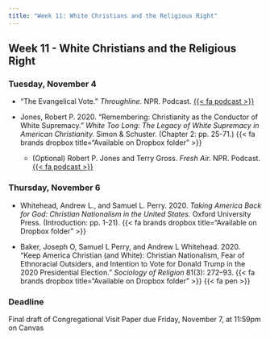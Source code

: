 ```yaml
---
title: "Week 11: White Christians and the Religious Right"
---
```


::: {.content-visible when-format="pdf"}

## Week 11 - White Christians and the Religious Right

:::


[//]: <> (Need to write intro)

### Tuesday, November 4

- "The Evangelical Vote." *Throughline.* NPR. Podcast. [{{< fa podcast >}}](https://www.npr.org/2020/09/23/916048798/the-evangelical-vote})

- Jones, Robert P. 2020. "Remembering: Christianity as the Conductor of White Supremacy." *White Too Long: The Legacy of White Supremacy in American Christianity.* Simon & Schuster. (Chapter 2: pp. 25-71.) {{< fa brands dropbox title="Available on Dropbox folder" >}}

    - (Optional) Robert P. Jones and Terry Gross. *Fresh Air.* NPR. Podcast. [{{< fa podcast >}}](https://www.npr.org/2020/07/30/896712611/american-christianity-must-reckon-with-legacy-of-white-supremacy-author-says)



### Thursday, November 6

- Whitehead, Andrew L., and Samuel L. Perry. 2020. *Taking America Back for God: Christian Nationalism in the United States.* Oxford University Press. (Introduction: pp. 1-21). {{< fa brands dropbox title="Available on Dropbox folder" >}} 

- Baker, Joseph O, Samuel L Perry, and Andrew L Whitehead. 2020. "Keep America Christian (and White): Christian Nationalism, Fear of Ethnoracial Outsiders, and Intention to Vote for Donald Trump in the 2020 Presidential Election." *Sociology of Religion* 81(3): 272–93. {{< fa brands dropbox title="Available on Dropbox folder" >}} {{< fa pen >}}


:::{.callout-important}

### Deadline

Final draft of Congregational Visit Paper due Friday, November 7, at 11:59pm on Canvas

:::



